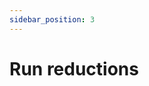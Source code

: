 ```yaml
---
sidebar_position: 3
---
```



# Run reductions

<Title
  pre={['📖 User Guide', '🧮 Processing']}
  title={'Run reductions'}
/>

<p>
  This stage involves taking the aggregated data generated by neural networks
  and reducing it based on your <ExcelIcon /> configuration reducers settings.
</p>
